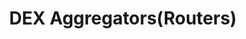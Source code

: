 ---
title: 'DEX Aggregators(Routers)'
description: 'Aggregators are tools that allow users to access multiple DEXs from a single interface. They are designed to provide the best price for a trade by splitting it across multiple DEXs.'
icon: 'list-radio'
---
